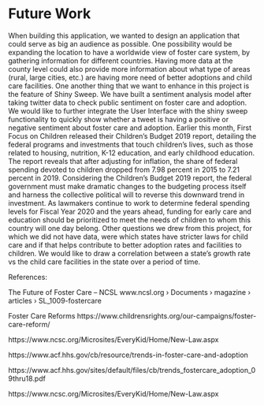 # Future Work

When building this application, we wanted to design an application that could serve as big an audience as possible. One possibility would be expanding the location to have a worldwide view of foster care system, by gathering information for different countries. Having more data at the county level could also provide more information about what type of areas (rural, large cities, etc.) are having more need of better adoptions and child care facilities.
One another thing that we want to enhance in this project is the feature of Shiny Sweep. We have built a sentiment analysis model after taking twitter data to check public sentiment on foster care and adoption. We would like to further integrate the User Interface with the shiny sweep functionality to quickly show whether a tweet is having a positive or negative sentiment about foster care and adoption.
Earlier this month, First Focus on Children released their Children’s Budget 2019 report, detailing the federal programs and investments that touch children’s lives, such as those related to housing, nutrition, K-12 education, and early childhood education. The report reveals that after adjusting for inflation, the share of federal spending devoted to children dropped from 7.98 percent in 2015 to 7.21 percent in 2019. Considering the Children’s Budget 2019 report, the federal government must make dramatic changes to the budgeting process itself and harness the collective political will to reverse this downward trend in investment. As lawmakers continue to work to determine federal spending levels for Fiscal Year 2020 and the years ahead, funding for early care and education should be prioritized to meet the needs of children to whom this country will one day belong.
Other questions we drew from this project, for which we did not have data, were which states have stricter laws for child care and if that helps contribute to better adoption rates and facilities to children. We would like to draw a correlation between a state’s growth rate vs the child care facilities in the state over a period of time.

References:

The Future of Foster Care – NCSL  www.ncsl.org › Documents › magazine › articles › SL_1009-fostercare

Foster Care Reforms https://www.childrensrights.org/our-campaigns/foster-care-reform/

https://www.ncsc.org/Microsites/EveryKid/Home/New-Law.aspx

https://www.acf.hhs.gov/cb/resource/trends-in-foster-care-and-adoption

https://www.acf.hhs.gov/sites/default/files/cb/trends_fostercare_adoption_09thru18.pdf

https://www.ncsc.org/Microsites/EveryKid/Home/New-Law.aspx

